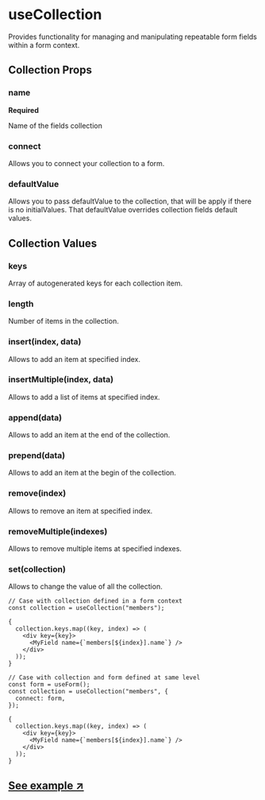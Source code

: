
# useCollection

Provides functionality for managing and manipulating repeatable form fields within a form context.

## Collection Props

### name

**Required**

<Type type="string" />

Name of the fields collection

### connect

Allows you to connect your collection to a form.

### defaultValue

Allows you to pass defaultValue to the collection, that will be apply if there is no initialValues.
That defaultValue overrides collection fields default values.

## Collection Values

### keys

Array of autogenerated keys for each collection item.

### length

Number of items in the collection.

### insert(index, data)

Allows to add an item at specified index.

### insertMultiple(index, data)

Allows to add a list of items at specified index.

### append(data)

Allows to add an item at the end of the collection.

### prepend(data)

Allows to add an item at the begin of the collection.

### remove(index)

Allows to remove an item at specified index.

### removeMultiple(indexes)

Allows to remove multiple items at specified indexes.

### set(collection)

Allows to change the value of all the collection.

```tsx
// Case with collection defined in a form context
const collection = useCollection("members");

{
  collection.keys.map((key, index) => (
    <div key={key}>
      <MyField name={`members[${index}].name`} />
    </div>
  ));
}

// Case with collection and form defined at same level
const form = useForm();
const collection = useCollection("members", {
  connect: form,
});

{
  collection.keys.map((key, index) => (
    <div key={key}>
      <MyField name={`members[${index}].name`} />
    </div>
  ));
}
```

## [See example ↗](https://formiz-examples.vercel.app/collection)
